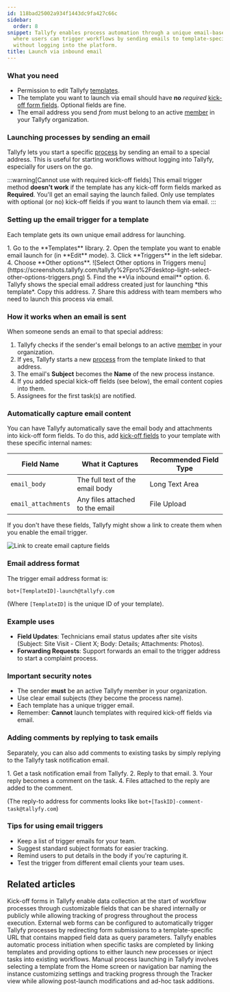 ```yaml
---
id: 118bad25002a934f1443dc9fa427c66c
sidebar:
  order: 8
snippet: Tallyfy enables process automation through a unique email-based launch system
  where users can trigger workflows by sending emails to template-specific addresses
  without logging into the platform.
title: Launch via inbound email
---
```



### What you need

*   Permission to edit Tallyfy [templates](/products/pro/documenting/templates/).
*   The template you want to launch via email should have **no** *required* [kick-off form fields](/products/pro/launching/triggers/kick-off-forms/). Optional fields are fine.
*   The email address you send *from* must belong to an active [member](/products/pro/documenting/members/) in your Tallyfy organization.

### Launching processes by sending an email

Tallyfy lets you start a specific [process](/products/pro/tracking-and-tasks/processes/) by sending an email to a special address. This is useful for starting workflows without logging into Tallyfy, especially for users on the go.

:::warning[Cannot use with required kick-off fields]
This email trigger method **doesn't work** if the template has any kick-off form fields marked as **Required**. You'll get an email saying the launch failed. Only use templates with optional (or no) kick-off fields if you want to launch them via email.
:::

### Setting up the email trigger for a template

Each template gets its own unique email address for launching.

<Steps>
1. Go to the **Templates** library.
2. Open the template you want to enable email launch for (in **Edit** mode).
3. Click **Triggers** in the left sidebar.
4. Choose **Other options**.
   ![Select Other options in Triggers menu](https://screenshots.tallyfy.com/tallyfy%2Fpro%2Fdesktop-light-select-other-options-triggers.png)
5. Find the **Via inbound email** option.
6. Tallyfy shows the special email address created just for launching *this template*. Copy this address.
7. Share this address with team members who need to launch this process via email.
</Steps>

### How it works when an email is sent

When someone sends an email to that special address:

1. Tallyfy checks if the sender's email belongs to an active [member](/products/pro/documenting/members/) in your organization.
2. If yes, Tallyfy starts a new [process](/products/pro/tracking-and-tasks/processes/) from the template linked to that address.
3. The email's **Subject** becomes the **Name** of the new process instance.
4. If you added special kick-off fields (see below), the email content copies into them.
5. Assignees for the first task(s) are notified.

### Automatically capture email content

You can have Tallyfy automatically save the email body and attachments into kick-off form fields. To do this, add [kick-off fields](/products/pro/launching/triggers/kick-off-forms/) to your template with these specific internal names:

| Field Name              | What it Captures                  | Recommended Field Type |
|-------------------------|-----------------------------------|------------------------|
| `email_body`            | The full text of the email body   | Long Text Area         |
| `email_attachments`     | Any files attached to the email | File Upload            |

If you don't have these fields, Tallyfy might show a link to create them when you enable the email trigger.

![Link to create email capture fields](https://screenshots.tallyfy.com/tallyfy%2Fpro%2Fdesktop-light-create-email-fields.png)

### Email address format

The trigger email address format is:

```text
bot+[TemplateID]-launch@tallyfy.com
```

(Where `[TemplateID]` is the unique ID of your template).

### Example uses

*   **Field Updates**: Technicians email status updates after site visits (Subject: Site Visit - Client X; Body: Details; Attachments: Photos).
*   **Forwarding Requests**: Support forwards an email to the trigger address to start a complaint process.

### Important security notes

*   The sender **must** be an active Tallyfy member in your organization.
*   Use clear email subjects (they become the process name).
*   Each template has a unique trigger email.
*   Remember: **Cannot** launch templates with required kick-off fields via email.

### Adding comments by replying to task emails

Separately, you can also add comments to existing tasks by simply replying to the Tallyfy task notification email.

<Steps>
1. Get a task notification email from Tallyfy.
2. Reply to that email.
3. Your reply becomes a comment on the task.
4. Files attached to the reply are added to the comment.
</Steps>

(The reply-to address for comments looks like `bot+[TaskID]-comment-task@tallyfy.com`)

### Tips for using email triggers

- Keep a list of trigger emails for your team.
- Suggest standard subject formats for easier tracking.
- Remind users to put details in the body if you're capturing it.
- Test the trigger from different email clients your team uses.


## Related articles
<CardGrid>
<LinkTitleCard header="<b>Triggers > Launch via a kick-off form</b>" href="/products/pro/launching/triggers/kick-off-forms/" > Kick-off forms in Tallyfy enable data collection at the start of workflow processes through customizable fields that can be shared internally or publicly while allowing tracking of progress throughout the process execution. </LinkTitleCard>
<LinkTitleCard header="<b>Launching > Launch a process from a web form</b>" href="/products/pro/launching/how-to-launch-a-tallyfy-process-from-a-webform/" > External web forms can be configured to automatically trigger Tallyfy processes by redirecting form submissions to a template-specific URL that contains mapped field data as query parameters. </LinkTitleCard>
<LinkTitleCard header="<b>Launching > Launch another process when a task is completed</b>" href="/products/pro/launching/launch-process-when-task-is-completed/" > Tallyfy enables automatic process initiation when specific tasks are completed by linking templates and providing options to either launch new processes or inject tasks into existing workflows. </LinkTitleCard>
<LinkTitleCard header="<b>Launching > Launch manually</b>" href="/products/pro/launching/how-can-i-launch-a-process-in-tallyfy/" > Manual process launching in Tallyfy involves selecting a template from the Home screen or navigation bar naming the instance customizing settings and tracking progress through the Tracker view while allowing post-launch modifications and ad-hoc task additions. </LinkTitleCard>
</CardGrid>